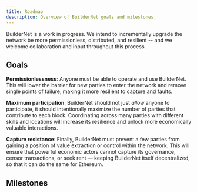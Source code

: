 ```yaml
---
title: Roadmap
description: Overview of BuilderNet goals and milestones.
---
```



BuilderNet is a work in progress. We intend to incrementally upgrade the network be more permissionless, distributed, and resilient -- and we welcome collaboration and input throughout this process.

## Goals

**Permissionlessness**: Anyone must be able to operate and use BuilderNet. This will lower the barrier for new parties to enter the network and remove single points of failure, making it more resilient to capture and faults.

**Maximum participation**: BuilderNet should not just *allow* anyone to participate, it should intentionally maximize the number of parties that contribute to each block. Coordinating across many parties with different skills and locations will increase its resilience and unlock more economically valuable interactions.

**Capture resistance**: Finally, BuilderNet must prevent a few parties from gaining a position of value extraction or control within the network. This will ensure that powerful economic actors cannot capture its governance, censor transactions, or seek rent — keeping BuilderNet itself decentralized, so that it can do the same for Ethereum.

## Milestones

<Image img={imgRoadmap} class="img-border" />
